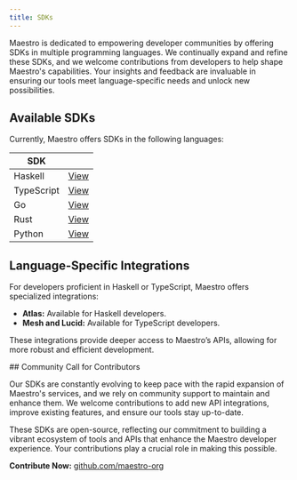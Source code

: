 ```yaml
---
title: SDKs
---
```


Maestro is dedicated to empowering developer communities by offering SDKs in multiple programming languages. We continually expand and refine these SDKs, and we welcome contributions from developers to help shape Maestro's capabilities. Your insights and feedback are invaluable in ensuring our tools meet language-specific needs and unlock new possibilities.


## Available SDKs

Currently, Maestro offers SDKs in the following languages:

| SDK        |                                                                                  |
| ---------- | -------------------------------------------------------------------------------- |
| Haskell    | <a href="https://github.com/maestro-org/haskell-sdk" target="_blank">View</a>    |
| TypeScript | <a href="https://github.com/maestro-org/typescript-sdk" target="_blank">View</a> |
| Go         | <a href="https://github.com/maestro-org/go-sdk" target="_blank">View</a>         |
| Rust       | <a href="https://github.com/maestro-org/rust-sdk" target="_blank">View</a>       |
| Python     | <a href="https://github.com/maestro-org/python-sdk" target="_blank">View</a>     |


## Language-Specific Integrations

For developers proficient in Haskell or TypeScript, Maestro offers specialized integrations:

- **Atlas:** Available for Haskell developers.
- **Mesh and Lucid:** Available for TypeScript developers.

These integrations provide deeper access to Maestro’s APIs, allowing for more robust and efficient development.


<Info>
## Community Call for Contributors

Our SDKs are constantly evolving to keep pace with the rapid expansion of Maestro's services, and we rely on community support to maintain and enhance them. We welcome contributions to add new API integrations, improve existing features, and ensure our tools stay up-to-date.

These SDKs are open-source, reflecting our commitment to building a vibrant ecosystem of tools and APIs that enhance the Maestro developer experience. Your contributions play a crucial role in making this possible.

**Contribute Now:** [github.com/maestro-org](https://github.com/maestro-org)
</Info>


